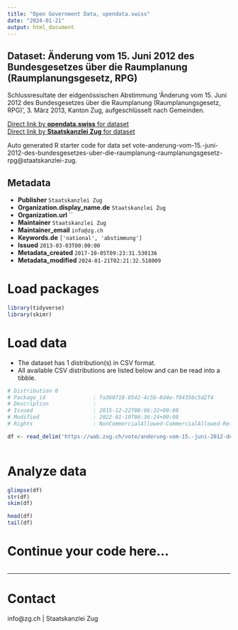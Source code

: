 ```yaml
---
title: "Open Government Data, opendata.swiss"
date: "2024-01-21"
output: html_document
---
```


## Dataset: Änderung vom 15. Juni 2012 des Bundesgesetzes über die Raumplanung (Raumplanungsgesetz, RPG)

Schlussresultate der eidgenössischen Abstimmung 'Änderung vom 15. Juni 2012 des Bundesgesetzes über die Raumplanung (Raumplanungsgesetz, RPG)', 3. März 2013, Kanton Zug, aufgeschlüsselt nach Gemeinden.

[Direct link by **opendata.swiss** for dataset](https://opendata.swiss/de/dataset/anderung-vom-15-juni-2012-des-bundesgesetzes-uber-die-raumplanung-raumplanungsgesetz-rpg)<br>
[Direct link by **Staatskanzlei Zug** for dataset](https://wab.zug.ch/vote/anderung-vom-15.-juni-2012-des-bundesgesetzes-uber-die-raumplanung-raumplanungsgesetz-rpg/data)

Auto generated R starter code for data set vote-anderung-vom-15.-juni-2012-des-bundesgesetzes-uber-die-raumplanung-raumplanungsgesetz-rpg@staatskanzlei-zug.

## Metadata

- **Publisher** `Staatskanzlei Zug`
- **Organization.display_name.de** `Staatskanzlei Zug`
- **Organization.url** ``
- **Maintainer** `Staatskanzlei Zug`
- **Maintainer_email** `info@zg.ch`
- **Keywords.de** `['national', 'abstimmung']`
- **Issued** `2013-03-03T00:00:00`
- **Metadata_created** `2017-10-05T09:23:31.530136`
- **Metadata_modified** `2024-01-21T02:21:32.518009`


# Load packages

```r

library(tidyverse)
library(skimr)

```

# Load data

-   The dataset has 1 distribution(s) in CSV format.
-   All available CSV distributions are listed below and can be read into a tibble.

```r

# Distribution 0
# Package_id               : fa360718-0542-4c5b-8d4e-f94356c5d2f4
# Description              : 
# Issued                   : 2015-12-22T08:06:32+00:00
# Modified                 : 2022-01-19T06:36:24+00:00
# Rights                   : NonCommercialAllowed-CommercialAllowed-ReferenceRequired

df <- read_delim('https://wab.zug.ch/vote/anderung-vom-15.-juni-2012-des-bundesgesetzes-uber-die-raumplanung-raumplanungsgesetz-rpg/data-csv')



```

# Analyze data

```r

glimpse(df)
str(df)
skim(df)

head(df)
tail(df)

```

# Continue your code here...

```r

```

------------------------------------------------------------------------

# Contact

info@zg.ch | Staatskanzlei Zug
